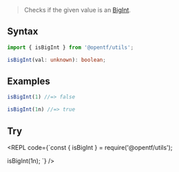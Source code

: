 
> Checks if the given value is an [BigInt](https://developer.mozilla.org/en-US/docs/Web/JavaScript/Reference/Global_Objects/BigInt).

## Syntax

```ts
import { isBigInt } from '@opentf/utils';

isBigInt(val: unknown): boolean;
```

## Examples

```ts
isBigInt(1) //=> false

isBigInt(1n) //=> true
```

## Try

<REPL code={`const { isBigInt } = require('@opentf/utils');

isBigInt(1n);
`} />